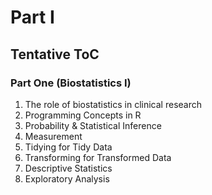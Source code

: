 # Part I {-#part1}

## Tentative ToC

### Part One (Biostatistics I)

1. The role of biostatistics in clinical research
2. Programming Concepts in R
3. Probability & Statistical Inference
4. Measurement
5. Tidying for Tidy Data
6. Transforming for Transformed Data
7. Descriptive Statistics
8. Exploratory Analysis
